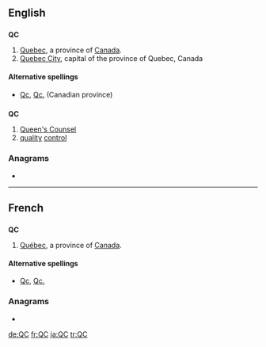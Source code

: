 ==English==

==={{abbreviation}}===
'''QC'''

# [[Quebec]], a province of [[Canada]].
# [[Quebec City]], capital of the province of Quebec, Canada

====Alternative spellings====
* [[Qc]], [[Qc.]] (Canadian province)

==={{initialism}}===
'''QC'''

# [[Queen's Counsel]]
# [[quality]] [[control]]

===Anagrams===
* {{alphagram|[[CQ#English|CQ]]}} 


----

==French==

==={{abbreviation|French}}===
'''QC'''

# [[Québec]], a province of [[Canada]].

====Alternative spellings====
* [[Qc]], [[Qc.]]

===Anagrams===
* {{alphagram|[[CQ#French|CQ]]}}

[[de:QC]]
[[fr:QC]]
[[ja:QC]]
[[tr:QC]]